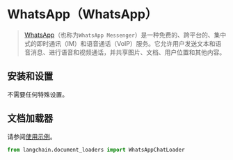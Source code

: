 # WhatsApp（WhatsApp）

> [WhatsApp](https://www.whatsapp.com/)（也称为`WhatsApp Messenger`）是一种免费的、跨平台的、集中式的即时通讯（IM）和语音通话（VoIP）服务。它允许用户发送文本和语音消息、进行语音和视频通话，并共享图片、文档、用户位置和其他内容。


## 安装和设置

不需要任何特殊设置。



## 文档加载器

请参阅[使用示例](/docs/modules/data_connection/document_loaders/integrations/whatsapp_chat.html)。

```python
from langchain.document_loaders import WhatsAppChatLoader
```
